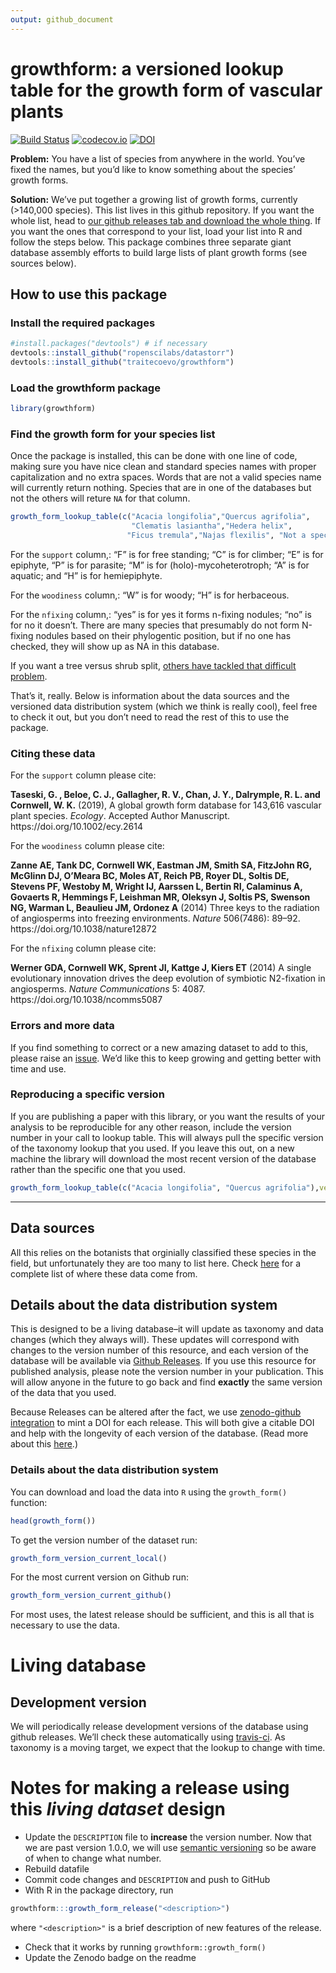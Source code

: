 ```yaml
---
output: github_document
---
```


# growthform: a versioned lookup table for the growth form of vascular plants

[![Build Status](https://travis-ci.org/traitecoevo/growthform.png?branch=master)](https://travis-ci.org/traitecoevo/taxonlookup)
[![codecov.io](https://codecov.io/github/traitecoevo/growthform/coverage.svg?branch=master)](https://codecov.io/github/traitecoevo/growthform?branch=master)
[![DOI](https://zenodo.org/badge/161406874.svg)](https://zenodo.org/badge/latestdoi/161406874)


**Problem:** You have a list of species from anywhere in the world.  You've fixed the names, but you'd like to know something about the species' growth forms.  

**Solution:** We've put together a growing list of growth forms, currently (&gt;140,000 species). This list lives in this github repository. If you want the whole list, head to [our github releases tab and download the whole thing](https://github.com/traitecoevo/growthform/releases). If you want the ones that correspond to your list, load your list into R and follow the steps below. This package combines three separate giant database assembly efforts to build large lists of plant growth forms (see sources below).

## How to use this package

### Install the required packages

```r
#install.packages("devtools") # if necessary
devtools::install_github("ropenscilabs/datastorr")
devtools::install_github("traitecoevo/growthform")
```

### Load the growthform package

```r
library(growthform)
```

### Find the growth form for your species list

Once the package is installed, this can be done with one line of code, making sure you have nice clean and standard species names with proper capitalization and no extra spaces.  Words that are not a valid species name will currently return nothing.  Species that are in one of the databases but not the others will reture `NA` for that column.  

```r
growth_form_lookup_table(c("Acacia longifolia","Quercus agrifolia",
                           "Clematis lasiantha","Hedera helix",
                          "Ficus tremula","Najas flexilis", "Not a species"))
```

For the `support` column,: "F" is for free standing; "C" is for climber; "E" is for epiphyte, "P" is for parasite;  "M" is for (holo)-mycoheterotroph; "A" is for aquatic; and "H" is for hemiepiphyte.  

For the `woodiness` column,: "W" is for woody; "H" is for herbaceous.  

For the `nfixing` column,: "yes" is for yes it forms n-fixing nodules; "no" is for no it doesn't.  There are many species that presumably do not form N-fixing nodules based on their phylogentic position, but if no one has checked, they will show up as NA in this database.   

If you want a tree versus shrub split, [others have tackled that difficult problem](https://www.bbc.com/news/science-environment-39492977).  

That's it, really.  Below is information about the data sources and the versioned data distribution system (which we think is really cool), feel free to check it out, but you don't need to read the rest of this to use the package.  

### Citing these data

For the `support` column please cite:

**Taseski, G. , Beloe, C. J., Gallagher, R. V., Chan, J. Y., Dalrymple, R. L. and Cornwell, W. K.** (2019), A global growth form database for 143,616 vascular plant species. *Ecology*. Accepted Author Manuscript. https://doi.org/10.1002/ecy.2614

For the `woodiness` column please cite:

**Zanne AE, Tank DC, Cornwell WK, Eastman JM, Smith SA, FitzJohn RG, McGlinn DJ, O'Meara BC, Moles AT, Reich PB, Royer DL, Soltis DE, Stevens PF, Westoby M, Wright IJ, Aarssen L, Bertin RI, Calaminus A, Govaerts R, Hemmings F, Leishman MR, Oleksyn J, Soltis PS, Swenson NG, Warman L, Beaulieu JM, Ordonez A** (2014) Three keys to the radiation of angiosperms into freezing environments. *Nature* 506(7486): 89–92. https://doi.org/10.1038/nature12872

For the `nfixing` column please cite:

**Werner GDA, Cornwell WK, Sprent JI, Kattge J, Kiers ET** (2014) A single evolutionary innovation drives the deep evolution of symbiotic N2-fixation in angiosperms. *Nature Communications* 5: 4087. https://doi.org/10.1038/ncomms5087

### Errors and more data

If you find something to correct or a new amazing dataset to add to this, please raise an [issue](https://github.com/traitecoevo/growthform/issues).  We'd like this to keep growing and getting better with time and use.  

### Reproducing a specific version

If you are publishing a paper with this library, or you want the results of your analysis to be reproducible for any other reason, include the version number in your call to lookup table.  This will always pull the specific version of the taxonomy lookup that you used.  If you leave this out, on a new machine the library will download the most recent version of the database rather than the specific one that you used.

```r
growth_form_lookup_table(c("Acacia longifolia", "Quercus agrifolia"),version="0.2.3")
```


----------------------

## Data sources

All this relies on the botanists that orginially classified these species in the field, but unfortunately they are too many to list here.  Check [here](https://github.com/traitecoevo/growthform/tree/master/database_assembly_information/original_references) for a complete list of where these data come from.  


## Details about the data distribution system

This is designed to be a living database--it will update as taxonomy and data changes (which they always will). These updates will correspond with changes to the version number of this resource, and each version of the database will be available via [Github Releases](http://docs.travis-ci.com/user/deployment/releases/). If you use this resource for published analysis, please note the version number in your publication.  This will allow anyone in the future to go back and find **exactly** the same version of the data that you used.

Because Releases can be altered after the fact, we use [zenodo-github integration](https://guides.github.com/activities/citable-code/) to mint a DOI for each release.  This will both give a citable DOI and help with the longevity of each version of the database.  (Read more about this [here](https://www.software.ac.uk/blog/2016-09-26-making-code-citable-zenodo-and-github).)

### Details about the data distribution system
 

You can download and load the data into `R` using the `growth_form()` function:

```r
head(growth_form())
```

 To get the version number of the dataset run:

```r
growth_form_version_current_local()
```

For the most current version on Github run:

```r
growth_form_version_current_github()
```

For most uses, the latest release should be sufficient, and this is all that is necessary to use the data.   

# Living database

## Development version

We will periodically release development versions of the database using github releases.  We'll check these automatically using [travis-ci](http://travis-ci.org).  As taxonomy is a moving target, we expect that the lookup to change with time.  

# Notes for making a release using this *living dataset* design

* Update the `DESCRIPTION` file to **increase** the version number.  Now that we are past version 1.0.0, we will use [semantic versioning](http://semver.org/) so be aware of when to change what number.
* Rebuild datafile
* Commit code changes and `DESCRIPTION` and push to GitHub
* With R in the package directory, run

```r
growthform:::growth_form_release("<description>")
```

where `"<description>"` is a brief description of new features of the release.

* Check that it works by running `growthform::growth_form()` 
* Update the Zenodo badge on the readme
